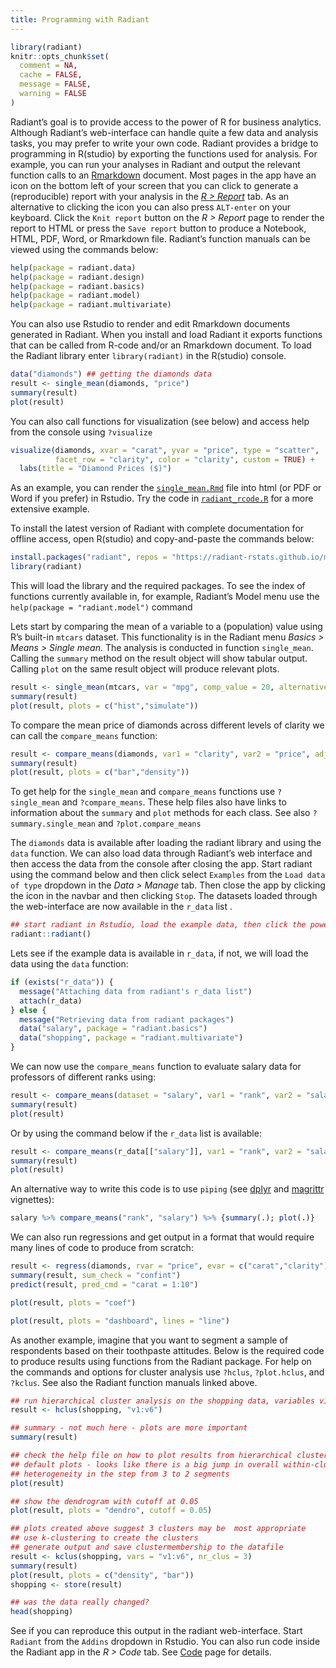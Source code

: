 ```yaml
---
title: Programming with Radiant
---
```


```r
library(radiant)
knitr::opts_chunk$set(
  comment = NA, 
  cache = FALSE, 
  message = FALSE, 
  warning = FALSE
)
```

Radiant's goal is to provide access to the power of R for business analytics. Although Radiant's web-interface can handle quite a few data and analysis tasks, you may prefer to write your own code. Radiant provides a bridge to programming in R(studio) by exporting the functions used for analysis. For example, you can run your analyses in Radiant and output the relevant function calls to an [Rmarkdown](http://rmarkdown.rstudio.com/) document. Most pages in the app have an <i title='Report results' class='fa fa-edit'></i> icon on the bottom left of your screen that you can click to generate a (reproducible) report with your analysis in the <a href="https://radiant-rstats.github.io/docs/data/report.html" target="_blank">_R > Report_</a> tab. As an alternative to clicking the <i title='Report results' class='fa fa-edit'></i> icon you can also press `ALT-enter` on your keyboard. Click the `Knit report` button on the _R > Report_ page to render the report to HTML or press the `Save report` button to produce a Notebook, HTML, PDF, Word, or Rmarkdown file. Radiant's function manuals can be viewed using the commands below:

```r
help(package = radiant.data)
help(package = radiant.design)
help(package = radiant.basics)
help(package = radiant.model)
help(package = radiant.multivariate)
```

You can also use Rstudio to render and edit Rmarkdown documents generated in Radiant. When you install and load Radiant it exports functions that can be called from R-code and/or an Rmarkdown document. To load the Radiant library enter `library(radiant)` in the R(studio) console.

<!-- If you close Radiant by clicking the <i title='Power off' class='fa fa-power-off'></i> icon in the navigation bar and then click `Stop` after launching it from R(studio), you can paste the commands below into the command console to get the same output as in the browser interface. -->

```r
data("diamonds") ## getting the diamonds data
result <- single_mean(diamonds, "price")
summary(result)
plot(result)
```

You can also call functions for visualization (see below) and access help from the console using `?visualize`

```r
visualize(diamonds, xvar = "carat", yvar = "price", type = "scatter",
          facet_row = "clarity", color = "clarity", custom = TRUE) +
  labs(title = "Diamond Prices ($)")
```

As an example, you can render the [`single_mean.Rmd`](https://radiant-rstats.github.io/docs/examples/single_mean.Rmd) file into html (or PDF or Word if you prefer) in Rstudio. Try the code in [`radiant_rcode.R`](https://radiant-rstats.github.io/docs/examples/radiant_rcode.R) for a more extensive example.

To install the latest version of Radiant with complete documentation for offline access, open R(studio) and copy-and-paste the commands below:

```r
install.packages("radiant", repos = "https://radiant-rstats.github.io/minicran/")
library(radiant)
```

This will load the library and the required packages. To see the index of functions currently available in, for example, Radiant's Model menu use the `help(package = "radiant.model")` command

Lets start by comparing the mean of a variable to a (population) value using R's built-in `mtcars` dataset. This functionality is in the Radiant menu _Basics > Means > Single mean_. The analysis is conducted in function `single_mean`. Calling the `summary` method on the result object will show tabular output. Calling `plot` on the same result object will produce relevant plots.

```r
result <- single_mean(mtcars, var = "mpg", comp_value = 20, alternative = "greater")
summary(result)
plot(result, plots = c("hist","simulate"))
```

To compare the mean price of diamonds across different levels of clarity we can call the `compare_means` function:

```r
result <- compare_means(diamonds, var1 = "clarity", var2 = "price", adjust = "bonf")
summary(result)
plot(result, plots = c("bar","density"))
```
  
To get help for the `single_mean` and `compare_means` functions use `?single_mean` and `?compare_means`. These help files also have links to information about the `summary` and `plot` methods for each class. See also `?summary.single_mean` and `?plot.compare_means`
 
The `diamonds` data is available after loading the radiant library and using the `data` function. We can also load data through Radiant's web interface and then access the data from the console after closing the app. Start radiant using the command below and then click select `Examples` from the `Load data of type` dropdown in the _Data > Manage_ tab. Then close the app by clicking the <i title='Power off' class='fa fa-power-off'></i> icon in the navbar and then clicking `Stop`. The datasets loaded through the web-interface are now available in the `r_data` list .

```r
## start radiant in Rstudio, load the example data, then click the power icon and Stop
radiant::radiant()
```

Lets see if the example data is available in `r_data`, if not, we will load the data using the `data` function:

```r
if (exists("r_data")) {
  message("Attaching data from radiant's r_data list")
  attach(r_data)
} else {
  message("Retrieving data from radiant packages")
  data("salary", package = "radiant.basics")
  data("shopping", package = "radiant.multivariate")
}
```

We can now use the `compare_means` function to evaluate salary data for professors of different ranks using:

```r
result <- compare_means(dataset = "salary", var1 = "rank", var2 = "salary")
summary(result)
plot(result)
```

Or by using the command below if the `r_data` list is available:

```r
result <- compare_means(r_data[["salary"]], var1 = "rank", var2 = "salary")
summary(result)
plot(result)
```

An alternative way to write this code is to use `piping` (see [dplyr](https://cran.r-project.org/web/packages/dplyr/vignettes/introduction.html) and [magrittr](https://cran.r-project.org/web/packages/magrittr/vignettes/magrittr.html) vignettes):

```r
salary %>% compare_means("rank", "salary") %>% {summary(.); plot(.)}
```

We can also run regressions and get output in a format that would require many lines of code to produce from scratch:

```r
result <- regress(diamonds, rvar = "price", evar = c("carat","clarity"))
summary(result, sum_check = "confint")
predict(result, pred_cmd = "carat = 1:10")
```

```r
plot(result, plots = "coef")
```

```r
plot(result, plots = "dashboard", lines = "line")
```

As another example, imagine that you want to segment a sample of respondents based on their toothpaste attitudes. Below is the required code to produce results using functions from the Radiant package. For help on the commands and options for cluster analysis use `?hclus`, `?plot.hclus`, and `?kclus`. See also the Radiant function manuals linked above.

```r
## run hierarchical cluster analysis on the shopping data, variables v1 through v6
result <- hclus(shopping, "v1:v6")

## summary - not much here - plots are more important
summary(result)

## check the help file on how to plot results from hierarchical cluster analysis
## default plots - looks like there is a big jump in overall within-cluster
## heterogeneity in the step from 3 to 2 segments
plot(result)
```

```r
## show the dendrogram with cutoff at 0.05
plot(result, plots = "dendro", cutoff = 0.05)
```

```r
## plots created above suggest 3 clusters may be  most appropriate
## use k-clustering to create the clusters
## generate output and save clustermembership to the datafile
result <- kclus(shopping, vars = "v1:v6", nr_clus = 3)
summary(result)
plot(result, plots = c("density", "bar"))
shopping <- store(result)

## was the data really changed?
head(shopping)
```

See if you can reproduce this output in the radiant web-interface. Start `Radiant` from the `Addins` dropdown in Rstudio. You can also run code inside the Radiant app in the _R > Code_ tab. See <a href="https://radiant-rstats.github.io/docs/data/code.html" target="_blank">Code</a> page for details.
